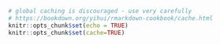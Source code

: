 ```r
# global caching is discouraged - use very carefully
# https://bookdown.org/yihui/rmarkdown-cookbook/cache.html
knitr::opts_chunk$set(echo = TRUE)
knitr::opts_chunk$set(cache=TRUE)
```
